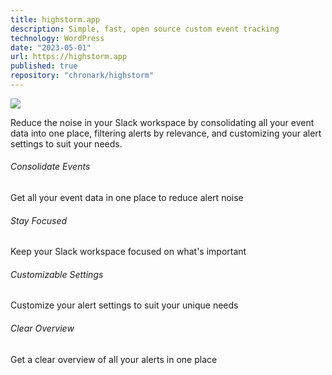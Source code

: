 ```yaml
---
title: highstorm.app
description: Simple, fast, open source custom event tracking
technology: WordPress
date: "2023-05-01"
url: https://highstorm.app
published: true
repository: "chronark/highstorm"
---
```


[![](https://highstorm.app/og.png)](https://highstorm.app)

Reduce the noise in your Slack workspace by consolidating all your event data into one place, filtering alerts by relevance, and customizing your alert settings to suit your needs.

###### Consolidate Events

Get all your event data in one place to reduce alert noise

###### Stay Focused

Keep your Slack workspace focused on what's important

###### Customizable Settings

Customize your alert settings to suit your unique needs

###### Clear Overview

Get a clear overview of all your alerts in one place
